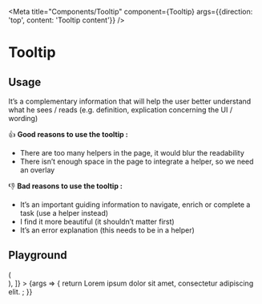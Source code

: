
<Meta
  title="Components/Tooltip"
  component={Tooltip}
  args={{direction: 'top', content: 'Tooltip content'}}
/>

# Tooltip

## Usage

It’s a complementary information that will help the user better understand what he sees / reads (e.g. definition, explication concerning the UI / wording)

👍 **Good reasons to use the tooltip :**

- There are too many helpers in the page, it would blur the readability
- There isn’t enough space in the page to integrate a helper, so we need an overlay

👎 **Bad reasons to use the tooltip :**

- It’s an important guiding information to navigate, enrich or complete a task (use a helper instead)
- I find it more beautiful (it shouldn’t matter first)
- It’s an error explanation (this needs to be in a helper)


## Playground

<Canvas>
  <Story
  name="Standard"
  parameters={{
      layout: 'centered',
    }}
    decorators={[
      (Story) => (
        <div style={{display: 'flex', justifyContent: 'center', alignItems: 'center', height: '200px'}}>
          <Story />
        </div>
      ),
    ]}
   >
    {args => {
      return <Tooltip {...args}>
       Lorem ipsum dolor sit amet, consectetur adipiscing elit.
      </Tooltip>;
    }}
  </Story>
</Canvas>

<ArgsTable story="Standard" />
